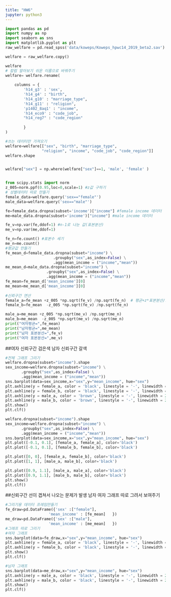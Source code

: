 ```yaml
---
title: "HW6"
jupyter: python3
---
```

```python
import pandas as pd
import numpy as np
import seaborn as sns
import matplotlib.pyplot as plt
raw_welfare = pd.read_spss('data/koweps/Koweps_hpwc14_2019_beta2.sav')

welfare = raw_welfare.copy()

welfare
# 칼럼 알아보기 쉬운 이름으로 바꿔주기
welfare= welfare.rename(
    
    columns = { 
        'h14_g3' : 'sex',
        'h14_g4' : "birth",
        'h14_g10' : "marriage_type",
        'h14_g11' : "religion",
        'p1402_8aq1' : "income",
        'h14_eco9' : "code_job",
        "h14_reg7" : "code_region"
        
        }
)

#쓰는 데이터만 가져오기
welfare=welfare[["sex", "birth", "marriage_type",
                "religion", "income", "code_job", "code_region"]]
welfare.shape


welfare["sex"] = np.where(welfare["sex"]==1, 'male', 'female' )


from scipy.stats import norm
z_005=norm.ppf(0.95,loc=0,scale=1) #z값 구하기
# 성별데이터 따로 만들기
female_data=welfare.query('sex=="female"')
male_data=welfare.query('sex=="male"')

fe=female_data.dropna(subset='income')["income"] #female income 데이터
me=male_data.dropna(subset='income')["income"] #male income 데이터

fe_v=np.var(fe,ddof=1) #n-1로 나눈 값(표본분산)
me_v=np.var(me,ddof=1)

fe_n=fe.count() #표본수 세기
me_n=me.count()
#평균값 만들기
fe_mean_d=female_data.dropna(subset="income") \
                     .groupby("sex",as_index=False) \
                     .agg(mean_income = ("income","mean"))
me_mean_d=male_data.dropna(subset="income") \
                  .groupby("sex",as_index=False) \
                  .agg(mean_income = ("income","mean"))
fe_mean=fe_mean_d['mean_income'][0]                  
me_mean=me_mean_d['mean_income'][0]                     
                  
#신뢰구간 연산                    
female_a=fe_mean +z_005 *np.sqrt(fe_v) /np.sqrt(fe_n)  # 평균+z*표본분산/표본수
female_b=fe_mean  -z_005 *np.sqrt(fe_v) /np.sqrt(fe_n) 

male_a=me_mean +z_005 *np.sqrt(me_v) /np.sqrt(me_n) 
male_b=me_mean  -z_005 *np.sqrt(me_v) /np.sqrt(me_n) 
print("여자평균=",fe_mean)
print("남자평균=",me_mean)
print("남자 표본분산=",fe_v)
print("여자 표본분산=",me_v)
```

##여자 신뢰구간 검은색 남자 신뢰구간 갈색
```python
#전체 그래프 그리기
welfare.dropna(subset="income").shape
sex_income=welfare.dropna(subset="income") \
       .groupby("sex",as_index=False) \
       .agg(mean_income = ("income","mean"))
sns.barplot(data=sex_income,x="sex",y="mean_income", hue="sex")
plt.axhline(y = female_a, color = 'black', linestyle = '-', linewidth = 2)
plt.axhline(y = female_b, color = 'black', linestyle = '-', linewidth = 2)
plt.axhline(y = male_a, color = 'brown', linestyle = '-', linewidth = 2)
plt.axhline(y = male_b, color = 'brown', linestyle = '-', linewidth = 2)
plt.show()
plt.clf()
```
```python
welfare.dropna(subset="income").shape
sex_income=welfare.dropna(subset="income") \
       .groupby("sex",as_index=False) \
       .agg(mean_income = ("income","mean"))
sns.barplot(data=sex_income,x="sex",y="mean_income", hue="sex")
plt.plot([-0.1, 0.1], [female_a, female_a], color='black')
plt.plot([-0.1, 0.1], [female_b, female_b], color='black')

plt.plot([0, 0], [female_a, female_b], color='black')
plt.plot([1, 1], [male_a, male_b], color='black')

plt.plot([0.9, 1.1], [male_a, male_a], color='black')
plt.plot([0.9, 1.1], [male_b, male_b], color='black')
plt.show()
plt.clf()

```





##신뢰구간 선이 겹쳐서 나오는 문제가 발생
남자 여자 그래프 따로 그려서 보여주기
```python
#그리기용 데이터 프레임만들기
fe_draw=pd.DataFrame({'sex' :["female"],
                   'mean_income' : [fe_mean]   })
me_draw=pd.DataFrame({'sex' :["male"],
                   'mean_income' : [me_mean]   })
#그래프 따로 그리기
#여자 그래프
sns.barplot(data=fe_draw,x="sex",y="mean_income", hue="sex")
plt.axhline(y = female_a, color = 'black', linestyle = '-', linewidth = 2)
plt.axhline(y = female_b, color = 'black', linestyle = '-', linewidth = 2)
plt.show()
plt.clf()
```

```python
#남자 그래프
sns.barplot(data=me_draw,x="sex",y="mean_income", hue="sex")
plt.axhline(y = male_a, color = 'black', linestyle = '-', linewidth = 2)
plt.axhline(y = male_b, color = 'black', linestyle = '-', linewidth = 2)
plt.show()
plt.clf()
```


